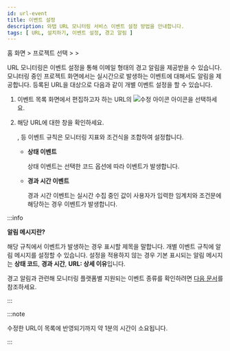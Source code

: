 ```yaml
---
id: url-event
title: 이벤트 설정
description: 와탭 URL 모니터링 서비스 이벤트 설정 방법을 안내합니다.
tags: [ URL, 설치하기, 이벤트 설정, 경고 알림 ]
---
```


홈 화면 &gt; 프로젝트 선택 &gt; <Cmdname sid="side_event" className="uitext" /> &gt; <Cmdname sid="side_eventSetting" className="uitext" />

URL 모니터링은 이벤트 설정을 통해 이메일 형태의 경고 알림을 제공받을 수 있습니다. 모니터링 중인 프로젝트 화면에서는 실시간으로 발생하는 이벤트에 대해서도 알림을 제공합니다. 등록된 URL을 대상으로 다음과 같이 개별 이벤트 설정을 할 수 있습니다. 

1. 이벤트 목록 화면에서 편집하고자 하는 URL의 ![수정 아이콘](/img/ico-edit.svg) <Cmdname sid="edit" className="uitext" /> 아이콘을 선택하세요.

    <ImgLang img='url-event.png' desc='이벤트 목록 화면' />

1. 해당 URL에 대한 <Cmdname sid="edit_alert_setting" className="uitext" /> 창을 확인하세요. 

    <ImgLang img='url-event-mod.png' desc='url 이벤트 설정 창' />

    <Cmdname sid="status" className="uitext" />, <Cmdname sid="elapsed" className="uitext" /> 등 이벤트 규칙은 모니터링 지표와 조건식을 조합하여 설정합니다. 

    * **상태 이벤트**

      상태 이벤트는 선택한 <Cmdname sid="status" className="uitext" /> 코드 옵션에 따라 이벤트가 발생합니다.
    
      <ImgLang img='alert_status.png' desc='상태 이벤트' />

    * **경과 시간 이벤트**

      경과 시간 이벤트는 실시간 수집 중인 <Cmdname sid="elapsed" className="uitext" /> 값이 사용자가 입력한 임계치와 조건문에 해당하는 경우 이벤트가 발생합니다.
    
      <ImgLang img='alert_elapsed.png' desc='경과 시간 이벤트' />

:::info

**알림 메시지란?**

해당 규칙에서 이벤트가 발생하는 경우 표시할 제목을 말합니다. 개별 이벤트 규칙에 알림 메시지를 설정할 수 있습니다. 설정을 적용하지 않는 경우 기본 표시되는 알림 메시지는 **상태 코드**, **경과 시간**, **URL: 상세 이유**입니다.

경고 알림과 관련해 모니터링 플랫폼별 지원되는 이벤트 종류를 확인하려면 [다음 문서](../support-env#support-notice)를 참조하세요.

:::

:::note

수정한 URL이 목록에 반영되기까지 약 1분의 시간이 소요됩니다.

:::